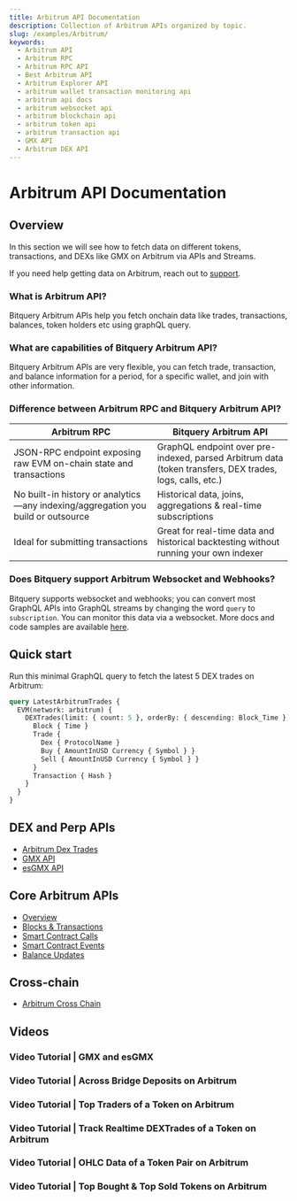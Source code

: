 ```yaml
---
title: Arbitrum API Documentation
description: Collection of Arbitrum APIs organized by topic.
slug: /examples/Arbitrum/
keywords:
  - Arbitrum API
  - Arbitrum RPC
  - Arbitrum RPC API
  - Best Arbitrum API
  - Arbitrum Explorer API
  - arbitrum wallet transaction monitoring api
  - arbitrum api docs
  - arbitrum websocket api
  - arbitrum blockchain api
  - arbitrum token api
  - arbitrum transaction api
  - GMX API
  - Arbitrum DEX API
---
```


# Arbitrum API Documentation

## Overview

In this section we will see how to fetch data on different tokens, transactions, and DEXs like GMX on Arbitrum via APIs and Streams.

If you need help getting data on Arbitrum, reach out to [support](https://t.me/Bloxy_info).

### What is Arbitrum API?

Bitquery Arbitrum APIs help you fetch onchain data like trades, transactions, balances, token holders etc using graphQL query.

### What are capabilities of Bitquery Arbitrum API?

Bitquery Arbitrum APIs are very flexible, you can fetch trade, transaction, and balance information for a period, for a specific wallet, and join with other information.

### Difference between Arbitrum RPC and Bitquery Arbitrum API?

| Arbitrum RPC | Bitquery Arbitrum API |
| --- | --- |
| JSON-RPC endpoint exposing raw EVM on-chain state and transactions | GraphQL endpoint over pre-indexed, parsed Arbitrum data (token transfers, DEX trades, logs, calls, etc.) |
| No built-in history or analytics—any indexing/aggregation you build or outsource | Historical data, joins, aggregations & real-time subscriptions |
| Ideal for submitting transactions | Great for real-time data and historical backtesting without running your own indexer |

### Does Bitquery support Arbitrum Websocket and Webhooks?

Bitquery supports websocket and webhooks; you can convert most GraphQL APIs into GraphQL streams by changing the word `query` to `subscription`. You can monitor this data via a websocket. More docs and code samples are available [here](https://docs.bitquery.io/docs/subscriptions/websockets/).

## Quick start

Run this minimal GraphQL query to fetch the latest 5 DEX trades on Arbitrum:

```graphql
query LatestArbitrumTrades {
  EVM(network: arbitrum) {
    DEXTrades(limit: { count: 5 }, orderBy: { descending: Block_Time }) {
      Block { Time }
      Trade {
        Dex { ProtocolName }
        Buy { AmountInUSD Currency { Symbol } }
        Sell { AmountInUSD Currency { Symbol } }
      }
      Transaction { Hash }
    }
  }
}
```

## DEX and Perp APIs

- [Arbitrum Dex Trades](./DexTrades)
- [GMX API](./gmx-api)
- [esGMX API](./esgmx-api)

## Core Arbitrum APIs

- [Overview](./Overview)
- [Blocks & Transactions](./Blocks_Transactions)
- [Smart Contract Calls](./Smart_Contract_Calls)
- [Smart Contract Events](./Smart_Contract_Events)
- [Balance Updates](./Balance_Updates)

## Cross-chain

- [Arbitrum Cross Chain](./arbitrum-cross-chain)


## Videos


### Video Tutorial | GMX and esGMX

<VideoPlayer url="https://youtu.be/tEPknPDQgIU" />

### Video Tutorial | Across Bridge Deposits on Arbitrum

<VideoPlayer url="https://www.youtube.com/watch?v=ibI3OXhdxUQ" />

### Video Tutorial | Top Traders of a Token on Arbitrum

<VideoPlayer url="https://www.youtube.com/watch?v=57jDX4Pu1dA" />

### Video Tutorial | Track Realtime DEXTrades of a Token on Arbitrum

<VideoPlayer url="https://www.youtube.com/watch?v=RpfxnBDzqng" />

### Video Tutorial | OHLC Data of a Token Pair on Arbitrum

<VideoPlayer url="https://www.youtube.com/watch?v=nN2hyF0pQKQ" />

### Video Tutorial | Top Bought & Top Sold Tokens on Arbitrum

<VideoPlayer url="https://www.youtube.com/watch?v=AYR8uA1jSQQ" />